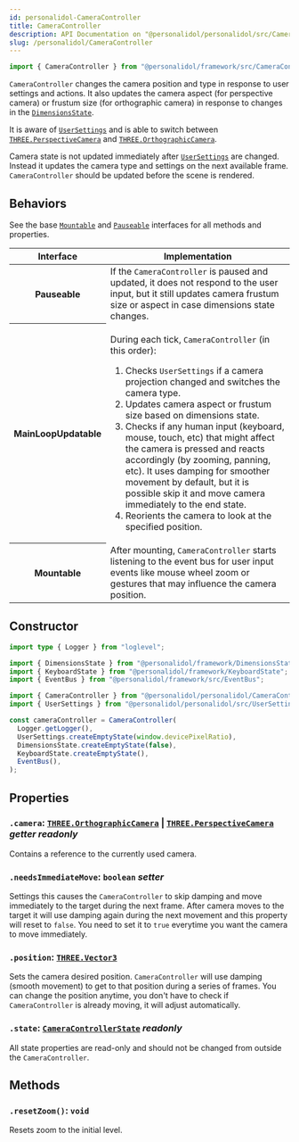 ```yaml
---
id: personalidol-CameraController
title: CameraController
description: API Documentation on "@personalidol/personalidol/src/CameraController"
slug: /personalidol/CameraController
---
```



```typescript title="import path"
import { CameraController } from "@personalidol/framework/src/CameraController";
```

`CameraController` changes the camera position and type in response to user
settings and actions. It also updates the camera aspect (for perspective
camera) or frustum size (for orthographic camera) in response to changes in the
[`DimensionsState`](framework-DimensionsState.mdx).

It is aware of [`UserSettings`](personalidol-UserSettings.mdx) and is able to
switch between
[`THREE.PerspectiveCamera`](https://threejs.org/docs/?q=perspe#api/en/cameras/PerspectiveCamera)
and
[`THREE.OrthographicCamera`](https://threejs.org/docs/?q=ortho#api/en/cameras/OrthographicCamera).

Camera state is not updated immediately after
[`UserSettings`](personalidol-UserSettings.mdx) are changed. Instead it updates
the camera type and settings on the next available frame. `CameraController`
should be updated before the scene is rendered.

## Behaviors

See the base [`Mountable`](framework-Mountable.interface.mdx) and [`Pauseable`](framework-Pauseable.interface.mdx) interfaces for all methods and properties.

<table>
  <thead>
    <tr>
      <th scope="column">Interface</th>
      <th scope="column">Implementation</th>
    </tr>
  </thead>
  <tbody>
    <tr>
      <th scope="row">
        <Link to="../framework/Pauseable.interface">Pauseable</Link>
      </th>
      <td>
        If the <code>CameraController</code> is paused and updated, it does not
        respond to the user input, but it still updates camera frustum size or
        aspect in case dimensions state changes.
      </td>
    </tr>
    <tr>
      <th scope="row">
        <Link to="../framework/MainLoopUpdatable.interface">MainLoopUpdatable</Link>
      </th>
      <td>
        <p>
          During each tick, <code>CameraController</code> (in this order):
        </p>
        <ol>
          <li>
            Checks <code>UserSettings</code> if a camera projection changed and
            switches the camera type.
          </li>
          <li>
            Updates camera aspect or frustum size based on dimensions
            state.
          </li>
          <li>
            Checks if any human input (keyboard, mouse, touch, etc) that might
            affect the camera is pressed and reacts accordingly (by zooming,
            panning, etc). It uses damping for smoother movement by default,
            but it is possible skip it and move camera immediately to the end
            state.
          </li>
          <li>
            Reorients the camera to look at the specified position.
          </li>
        </ol>
      </td>
    </tr>
    <tr>
      <th scope="row">
        <Link to="../framework/Mountable.interface">Mountable</Link>
      </th>
      <td>
        After mounting, <code>CameraController</code> starts listening to the
        event bus for user input events like mouse wheel zoom or gestures that
        may influence the camera position.
      </td>
    </tr>
  </tbody>
</table>

## Constructor

```typescript
import type { Logger } from "loglevel";

import { DimensionsState } from "@personalidol/framework/DimensionsState";
import { KeyboardState } from "@personalidol/framework/KeyboardState";
import { EventBus } from "@personalidol/framework/src/EventBus";

import { CameraController } from "@personalidol/personalidol/CameraController";
import { UserSettings } from "@personalidol/personalidol/src/UserSettings";

const cameraController = CameraController(
  Logger.getLogger(),
  UserSettings.createEmptyState(window.devicePixelRatio),
  DimensionsState.createEmptyState(false),
  KeyboardState.createEmptyState(),
  EventBus(),
);
```

## Properties

### `.camera`: [`THREE.OrthographicCamera`](https://threejs.org/docs/?q=ortho#api/en/cameras/OrthographicCamera) | [`THREE.PerspectiveCamera`](https://threejs.org/docs/?q=perspe#api/en/cameras/PerspectiveCamera) *getter* *readonly*

Contains a reference to the currently used camera.

### `.needsImmediateMove`: `boolean` *setter*

Settings this causes the `CameraController` to skip damping and move
immediately to the target during the next frame. After camera moves to the
target it will use damping again during the next movement and this property
will reset to `false`. You need to set it to `true` everytime you want the
camera to move immediately.

### `.position`: [`THREE.Vector3`](https://threejs.org/docs/?q=vector3#api/en/math/Vector3)

Sets the camera desired position. `CameraController` will use damping (smooth
movement) to get to that position during a series of frames. You can change
the position anytime, you don't have to check if `CameraController` is already
moving, it will adjust automatically.

### `.state`: [`CameraControllerState`](personalidol-CameraControllerState.type.mdx) *readonly*

All state properties are read-only and should not be changed from outside the
`CameraController`.


## Methods

### `.resetZoom()`: `void`

Resets zoom to the initial level.
